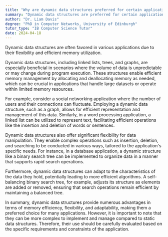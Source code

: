 ```yaml
---
title: "Why are dynamic data structures preferred for certain applications?"
summary: "Dynamic data structures are preferred for certain applications due to their flexibility and efficiency in memory utilisation."
author: "Dr. Liam Davis"
degree: "PhD in Computer Networks, University of Edinburgh"
tutor_type: "IB Computer Science Tutor"
date: 2024-04-18
---
```


Dynamic data structures are often favored in various applications due to their flexibility and efficient memory utilization.

Dynamic data structures, including linked lists, trees, and graphs, are especially beneficial in scenarios where the volume of data is unpredictable or may change during program execution. These structures enable efficient memory management by allocating and deallocating memory as needed, which can be crucial in applications that handle large datasets or operate within limited memory resources.

For example, consider a social networking application where the number of users and their connections can fluctuate. Employing a dynamic data structure, such as a graph, allows for efficient representation and management of this data. Similarly, in a word processing application, a linked list can be utilized to represent text, facilitating efficient operations like the insertion and deletion of words or sentences.

Dynamic data structures also offer significant flexibility for data manipulation. They enable complex operations such as insertion, deletion, and searching to be conducted in various ways, tailored to the application's specific needs. For instance, in a database application, a dynamic structure like a binary search tree can be implemented to organize data in a manner that supports rapid search operations.

Furthermore, dynamic data structures can adapt to the characteristics of the data they hold, potentially leading to more efficient algorithms. A self-balancing binary search tree, for example, adjusts its structure as elements are added or removed, ensuring that search operations remain efficient by maintaining a balanced tree.

In summary, dynamic data structures provide numerous advantages in terms of memory efficiency, flexibility, and adaptability, making them a preferred choice for many applications. However, it is important to note that they can be more complex to implement and manage compared to static data structures. Therefore, their use should be carefully evaluated based on the specific requirements and constraints of the application.
    